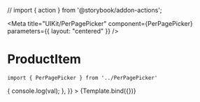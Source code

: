 // import { action } from '@storybook/addon-actions';

<Meta
    title="UIKit/PerPagePicker"
    component={PerPagePicker}
    parameters={{
        layout: "centered"
    }}
/>


# ProductItem



```
import { PerPagePicker } from '../PerPagePicker'
```

<Canvas>
    <Story
        name="PerPagePicker"
        args={{
            value: 12,
            pageSizeOptions: [
                { label: "12", value: 12 },
                { label: "24", value: 24 },
                { label: "36", value: 36 },
            ],
            onChange: val => {
                console.log(val);
            },
        }}
    >
        {Template.bind({})}
    </Story>
</Canvas>
